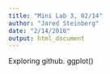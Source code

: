 ```yaml
---
title: "Mini Lab 3, 02/14"
author: "Jared Steinberg"
date: "2/14/2018"
output: html_document
---
```


Exploring github.
ggplot()